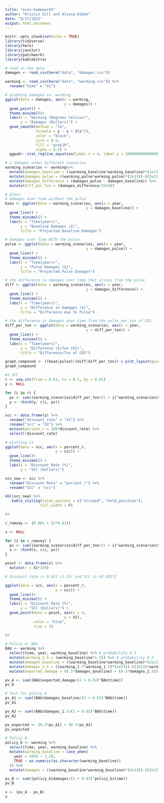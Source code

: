 ```yaml
---
title: "econ-homework4"
author: "Kristin Gill and Alyssa Kibbe"
date: "5/17/2021"
output: html_document
---
```


```r
knitr::opts_chunk$set(echo = TRUE)
library(tidyverse)
library(here)
library(janitor)
library(patchwork)
library(kableExtra)
```

```r
# read in the data
damages <- read_csv(here("data", "damages.csv"))

warming <- read_csv(here("data", "warming.csv")) %>% 
  rename("time" = "X1")
```

```r
# graphing damages vs. warming
ggplot(data = damages, aes(x = warming,
                           y = damages)) +
  geom_point() +
  theme_minimal()+
  labs(x = "Warming (Degrees Celsius)",
       y = "Damages (Dollars)") +
  geom_smooth(method = "lm",
              formula = y ~ x + I(x^2),
              color = "black",
              size = 0.5,
              fill = "gray10",
              alpha = 0.5) +
  ggpubr::stat_regline_equation(label.x = 4, label.y = 100000000000000, formula = y ~ x + I(x^2))
```

```r
# 2 damages under different scenarios
warming_scenarios <- warming%>% 
  mutate(damages_baseline = ((warming_baseline*warming_baseline)*(2e13))-((3e12)*warming_baseline)) %>% 
  mutate(damages_pulse = ((warming_pulse*warming_pulse)*(2e13))-((3e12)*warming_pulse)) %>% 
  mutate(damages_difference = (damages_pulse - damages_baseline)) %>% 
  mutate(diff_per_ton = (damages_difference/35e9))

# plots
# damages over time without the pulse
base <- ggplot(data = warming_scenarios, aes(x = year,
                                     y = damages_baseline)) +
  geom_line() +
  theme_minimal() +
  labs(x = "Time(years)",
       y = "Baseline Damages ($)",
       title = "Projected Baseline Damages")

# damages over time WITH the pulse
pulse <- ggplot(data = warming_scenarios, aes(x = year,
                                     y = damages_pulse)) +
  geom_line() +
  theme_minimal() +
  labs(x = "Time(years)",
       y = "Pulse Damages ($)",
       title = "Projected Pulse Damages")

# the difference in damages over time that arises from the pulse
diff <- ggplot(data = warming_scenarios, aes(x = year,
                                     y = damages_difference)) +
  geom_line() +
  theme_minimal() +
  labs(x = "Time(years)",
       y = "Difference in Damages ($)",
       title = "Difference due to Pulse")

# the difference in damages over time from the pulse per ton of CO2
diff_per_ton <- ggplot(data = warming_scenarios, aes(x = year,
                                     y = diff_per_ton)) +
  geom_line() +
  theme_minimal() +
  labs(x = "Time(years)",
       y = "Difference ($/Ton CO2)",
       title = "Difference/Ton of CO2")

graph_compound <- ((base|pulse)/(diff|diff_per_ton)) & plot_layout(guides = "collect")
graph_compound
```

```r
#3 SCC
r <- seq.int(from = 0.01, to = 0.1, by = 0.01)
y <- NULL

for (i in r) {
  pv <- sum((warming_scenarios$diff_per_ton/(1 + i)^warming_scenarios$time))
  y <- rbind(y, c(i, pv))
}

scc <- data.frame(y) %>% 
  rename("discount_rate" = "X1") %>% 
  rename("scc" = "X2") %>% 
  mutate(percent_r = 100*discount_rate) %>% 
  select(!discount_rate)

# plotting it
ggplot(data = scc, aes(x = percent_r,
                       y = scc)) +
  geom_line()+
  theme_minimal() +
  labs(x = "Discount Rate (%)",
       y = "SCC (Dollars)")

scc_new <- scc %>% 
  rename("Discount Rate" = "percent_r") %>% 
  rename("SCC" = "scc")

kbl(scc_new) %>% 
   kable_styling(latex_options = c("striped", "hold_position"),
                full_width = F)
```

```r
#4 

r_ramsey <- (0.001 + (2*0.01))

x <- NULL

for (i in r_ramsey) {
  pv <- sum((warming_scenarios$diff_per_ton/(1 + i)^warming_scenarios$time))
  x <- rbind(x, c(i, pv))
}

point <- data.frame(x) %>% 
  mutate(r = X1*100)

# discount rate is 0.021 (2.1%) and SCC is 69.93572

ggplot(data = scc, aes(x = percent_r,
                       y = scc)) +
  geom_line()+
  theme_minimal() +
  labs(x = "Discount Rate (%)",
       y = "SCC (Dollars)") +
  geom_point(data = point, aes(x = r,
                           y = X2),
             color = "blue",
             size = 3)
```

```r
#5 

# Policy A: BAU
BAU <- warming %>% 
  select(time, year, warming_baseline) %>% # probability 0.5
  mutate(warming_1.5 = (warming_baseline*1.5)) %>% # probability 0.5
  mutate(damages_baseline = ((warming_baseline*warming_baseline)*(2e13))-((3e12)*warming_baseline)) %>% 
  mutate(damages_1.5 = ((warming_1.5*warming_1.5)*(2e13))-((3e12)*warming_1.5)) %>% 
  mutate(expected_damage = (0.5*damages_baseline) + (0.5*damages_1.5))

pv_A <- sum((BAU$expected_damage/(1 + 0.02)^BAU$time))
pv_A

# test for policy A
pv_A1 <- sum((BAU$damages_baseline/(1 + 0.02)^BAU$time))
pv_A1

pv_A2 <- sum((BAU$damages_1.5/(1 + 0.02)^BAU$time))
pv_A2

pv_expected <- (0.5*pv_A1) + (0.5*pv_A2)
pv_expected

# Policy B
policy_b <- warming %>% 
  select(time, year, warming_baseline) %>% 
  mutate(warming_baseline = case_when(
    year > 2050 ~ 1.29,
    TRUE ~ as.numeric(as.character(warming_baseline))
  )) %>% 
  mutate(damages = ((warming_baseline*warming_baseline)*(2e13))-((3e12)*warming_baseline))

pv_B <- sum((policy_b$damages/(1 + 0.02)^policy_b$time))
pv_B

x <- (pv_A - pv_B)
x
```

